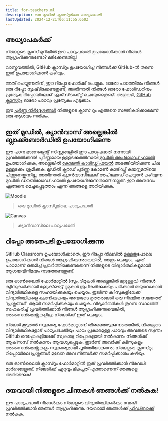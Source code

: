 ```yaml
---
title: for-teachers.ml
description: ഒരു മൂഡിൽ ക്ലാസ്റൂമിലെ പാഠ്യപദ്ധതി
lastUpdated: 2024-12-21T06:11:55.650Z
---
```


## അധ്യാപകർക്ക്

നിങ്ങളുടെ ക്ലാസ് മുറിയിൽ ഈ പാഠ്യപദ്ധതി ഉപയോഗിക്കാൻ നിങ്ങൾ ആഗ്രഹിക്കുന്നുണ്ടോ? മടിക്കേണ്ടതില്ല!

വാസ്തവത്തിൽ, GitHub ക്ലാസ്റൂം ഉപയോഗിച്ച് നിങ്ങൾക്ക് GitHub-ൽ തന്നെ ഇത് ഉപയോഗിക്കാൻ കഴിയും.

അത് ചെയ്യുന്നതിന്, ഈ റിപ്പോ ഫോർക്ക് ചെയ്യുക. ഓരോ പാഠത്തിനും നിങ്ങൾ ഒരു റിപ്പോ സൃഷ്‌ടിക്കേണ്ടതുണ്ട്, അതിനാൽ നിങ്ങൾ ഓരോ ഫോൾഡറിനും പ്രത്യേക റിപ്പോയിലേക്ക് എക്‌സ്‌ട്രാക്‌റ്റ് ചെയ്യേണ്ടതുണ്ട്. അതുവഴി, [GitHub ക്ലാസ്റൂം](https://classroom.github.com/classrooms) ഓരോ പാഠവും പ്രത്യേകം എടുക്കാം.

ഈ [പൂർണ്ണ നിർദ്ദേശങ്ങൾ](https://github.blog/2020-03-18-set-up-your-digital-classroom-with-github-classroom/) നിങ്ങളുടെ ക്ലാസ് റൂം എങ്ങനെ സജ്ജീകരിക്കാമെന്ന് ഒരു ആശയം നൽകും.

## ഇത് മൂഡിൽ, ക്യാൻവാസ് അല്ലെങ്കിൽ ബ്ലാക്ക്ബോർഡിൽ ഉപയോഗിക്കുന്നു

ഈ പഠന മാനേജ്മെന്റ് സിസ്റ്റങ്ങളിൽ ഈ പാഠ്യപദ്ധതി നന്നായി പ്രവർത്തിക്കുന്നു! പൂർണ്ണമായ ഉള്ളടക്കത്തിനായി [മൂഡിൽ അപ്‌ലോഡ് ഫയൽ](/teaching-files/webdev-moodle.mbz) ഉപയോഗിക്കുക, അല്ലെങ്കിൽ [കോമൺ കാട്രിഡ്ജ് ഫയൽ](/teaching-files/webdev-common-cartridge.imscc) അടങ്ങിയിരിക്കുന്ന ചില ഉള്ളടക്കം ശ്രമിക്കുക. മൂഡിൽ ക്ലൗഡ് പൂർണ്ണ കോമൺ കാട്രിഡ്ജ് കയറ്റുമതിയെ പിന്തുണയ്ക്കുന്നില്ല, അതിനാൽ ക്യാൻവാസിലേക്ക് അപ്‌ലോഡ് ചെയ്യാൻ കഴിയുന്ന മൂഡിൽ ഡൗൺലോഡ് ഫയൽ ഉപയോഗിക്കുന്നതാണ് നല്ലത്. ഈ അനുഭവം എങ്ങനെ മെച്ചപ്പെടുത്താം എന്ന് ഞങ്ങളെ അറിയിക്കുക.

![Moodle](/teaching-files/moodle.png)
> ഒരു മൂഡിൽ ക്ലാസ്റൂമിലെ പാഠ്യപദ്ധതി
> 
![Canvas](/teaching-files/canvas.png)
> ക്യാൻവാസിലെ പാഠ്യപദ്ധതി

## റിപ്പോ അതേപടി ഉപയോഗിക്കുന്നു

GitHub Classroom ഉപയോഗിക്കാതെ, ഈ റിപ്പോ നിലവിൽ ഉള്ളതുപോലെ ഉപയോഗിക്കാൻ നിങ്ങൾ ആഗ്രഹിക്കുന്നുവെങ്കിൽ, അതും ചെയ്യാം. ഏത് പാഠമാണ് ഒരുമിച്ച് പ്രവർത്തിക്കേണ്ടതെന്ന് നിങ്ങളുടെ വിദ്യാർത്ഥികളുമായി ആശയവിനിമയം നടത്തേണ്ടതുണ്ട്.

ഒരു ഓൺലൈൻ ഫോർമാറ്റിൽ (സൂം, ടീമുകൾ അല്ലെങ്കിൽ മറ്റുള്ളവ) നിങ്ങൾ ക്വിസുകൾക്കായി ബ്രേക്ക്ഔട്ട് റൂമുകൾ രൂപീകരിക്കുകയും പഠിക്കാൻ തയ്യാറാകാൻ വിദ്യാർത്ഥികളെ സഹായിക്കുകയും ചെയ്യാം. തുടർന്ന് ക്വിസുകളിലേക്ക് വിദ്യാർത്ഥികളെ ക്ഷണിക്കുകയും അവരുടെ ഉത്തരങ്ങൾ ഒരു നിശ്ചിത സമയത്ത് 'പ്രശ്നങ്ങൾ' ആയി സമർപ്പിക്കുകയും ചെയ്യുക. വിദ്യാർത്ഥികൾ തുറന്ന സ്ഥലത്ത് സഹകരിച്ച് പ്രവർത്തിക്കാൻ നിങ്ങൾ ആഗ്രഹിക്കുന്നുവെങ്കിൽ, അസൈൻമെന്റുകളിലും നിങ്ങൾക്ക് ഇത് ചെയ്യാം.

നിങ്ങൾ കൂടുതൽ സ്വകാര്യ ഫോർമാറ്റാണ് തിരഞ്ഞെടുക്കുന്നതെങ്കിൽ, നിങ്ങളുടെ വിദ്യാർത്ഥികളോട് പാഠ്യപദ്ധതിയും പാഠം പ്രകാരമുള്ള പാഠവും അവരുടെ സ്വന്തം GitHub റെപ്പോകളിലേക്ക് സ്വകാര്യ റിപ്പോകളായി നൽകാനും നിങ്ങൾക്ക് ആക്‌സസ് നൽകാനും ആവശ്യപ്പെടുക. തുടർന്ന് അവർക്ക് ക്വിസുകളും അസൈൻമെന്റുകളും സ്വകാര്യമായി പൂർത്തിയാക്കാനും നിങ്ങളുടെ ക്ലാസ്റൂം റിപ്പോയിലെ പ്രശ്നങ്ങൾ മുഖേന അവ നിങ്ങൾക്ക് സമർപ്പിക്കാനും കഴിയും.

ഒരു ഓൺലൈൻ ക്ലാസ്റൂം ഫോർമാറ്റിൽ ഇത് പ്രവർത്തിക്കാൻ നിരവധി മാർഗങ്ങളുണ്ട്. നിങ്ങൾക്ക് ഏറ്റവും മികച്ചത് എന്താണെന്ന് ഞങ്ങളെ അറിയിക്കുക!

## ദയവായി നിങ്ങളുടെ ചിന്തകൾ ഞങ്ങൾക്ക് നൽകുക!

ഈ പാഠ്യപദ്ധതി നിങ്ങൾക്കും നിങ്ങളുടെ വിദ്യാർത്ഥികൾക്കും വേണ്ടി പ്രവർത്തിക്കാൻ ഞങ്ങൾ ആഗ്രഹിക്കുന്നു. ദയവായി ഞങ്ങൾക്ക് [ഫീഡ്‌ബാക്ക്](https://github.com/microsoft/Web-Dev-For-Beginners/discussions/categories/teacher-corner) നൽകുക.


